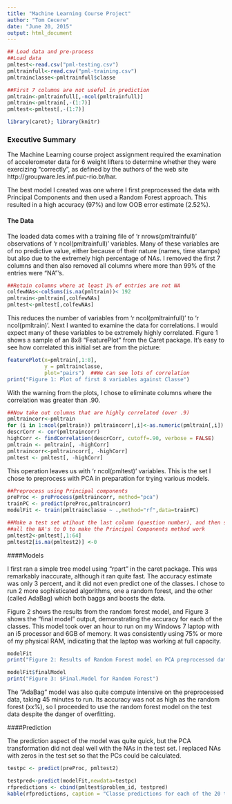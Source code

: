 ```yaml
---
title: "Machine Learning Course Project"
author: "Tom Cecere"
date: "June 20, 2015"
output: html_document
---
```


```r
## Load data and pre-process 
##Load data
pmltest<-read.csv("pml-testing.csv")
pmltrainfull<-read.csv("pml-training.csv")
pmltrainclasse<-pmltrainfull$classe

##First 7 columns are not useful in prediction
pmltrain<-pmltrainfull[,-ncol(pmltrainfull)]
pmltrain<-pmltrain[,-(1:7)]
pmltest<-pmltest[,-(1:7)]

library(caret); library(knitr)
```


### Executive Summary
The Machine Learning course project assignment required the examination of accelerometer data for 6 weight lifters to determine whether they were exercizing "correctly", as defined by the authors of the web site  http://groupware.les.inf.puc-rio.br/har.

The best model I created was one where I first preprocessed the data with Principal Components and then used a Random Forest approach. This resulted in a high accuracy (97%) and low OOB error estimate (2.52%).

#### The Data
The loaded data comes with a training file of 'r nrows(pmltrainfull)' observations of 'r ncol(pmltrainfull)' variables. Many of these variables are of no predictive value, either because of their nature (names, time stamps) but also due to the extremely high percentage of NAs. I removed the first 7 columns and then also removed all columns where more than 99% of the entries were "NA"'s.

```r
##Retain columns where at least 1% of entries are not NA
colfewNAs<-colSums(is.na(pmltrain))< 192
pmltrain<-pmltrain[,colfewNAs]
pmltest<-pmltest[,colfewNAs]
```

This reduces the number of variables from 'r ncol(pmltrainfull)' to 'r ncol(pmltrain)'. Next I wanted to examine the data for correlations. I would expect many of these variables to be extremely highly correlated. Figure 1 shows a sample of an 8x8 "FeaturePlot" from the Caret package. It's easy to see how correlated this initial set are from the picture:


```r
featurePlot(x=pmltrain[,1:8],
            y = pmltrainclasse,
            plot="pairs")  ##We can see lots of correlation
print("Figure 1: Plot of first 8 variables against Classe")
```

With the warning from the plots, I chose to eliminate columns where the correlation was greater than .90. 

```r
##Now take out columns that are highly correlated (over .9)
pmltraincorr<-pmltrain
for (i in 1:ncol(pmltrain)) pmltraincorr[,i]<-as.numeric(pmltrain[,i])
descrCorr <- cor(pmltraincorr)
highCorr <- findCorrelation(descrCorr, cutoff=.90, verbose = FALSE)
pmltrain <- pmltrain[, -highCorr]
pmltraincorr<-pmltraincorr[, -highCorr]
pmltest <- pmltest[, -highCorr]
```

This operation leaves us with 'r ncol(pmltest)' variables. This is the set I chose to preprocess with PCA in preparation for trying various models.

```r
##Preprocess using Principal components
preProc <- preProcess(pmltraincorr, method="pca")
trainPC <- predict(preProc,pmltraincorr)
modelFit <- train(pmltrainclasse ~ .,method="rf",data=trainPC)

##Make a test set wtihout the last column (question number), and then set
##all the NA's to 0 to make the Principal Components method work
pmltest2<-pmltest[,1:64]
pmltest2[is.na(pmltest2)] <-0
```


####Models

I first ran a simple tree model using "rpart" in the caret package. This was remarkably inaccurate, although it ran quite fast. The accuracy estimate was only 3 percent, and it did not even predict one of the classes. I chose to run 2 more sophisticated algorithms, one a random forest, and the other (called AdaBag) which both baggs and boosts the data.

Figure 2 shows the results from the random forest model, and Figure 3 shows the "final model" output, demonstrating the accuracy for each of the classes. This model took over an hour to run on my Windows 7 laptop with an i5 processor and 6GB of memory. It was consistently using 75% or more of my physical RAM, indicating that the laptop was working at full capacity.

```r
modelFit
print("Figure 2: Results of Random Forest model on PCA preprocessed data")
```


```r
modelFit$finalModel
print("Figure 3: $Final.Model for Random Forest") 
```

The "AdaBag" model was also quite compute intensive on the preprocessed data, taking 45 minutes to run. Its accuracy was not as high as the random forest (xx%), so I proceeded to use the random forest model on the test data despite the danger of overfitting.


####Prediction

The prediction aspect of the model was quite quick, but the PCA transformation did not deal well with the NAs in the test set. I replaced NAs with zeros in the test set so that the PCs could be calculated.

```r
testpc <- predict(preProc, pmltest2)

testpred<-predict(modelFit,newdata=testpc)
rfpredictions <- cbind(pmltest$problem_id, testpred)
kable(rfpredictions, caption = "Classe predictions for each of the 20 test cases")
```

